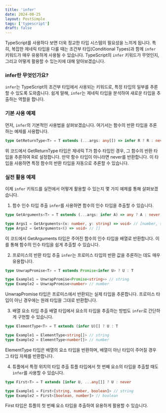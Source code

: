 ```yaml
---
title: 'infer'
date: 2024-08-25
layout: PostSimple
tags: ['typescript']
draft: false
---
```


TypeScript를 사용하다 보면 더욱 정교한 타입 시스템의 필요성을 느끼게 됩니다. 특히, 복잡한 제네릭 타입을 다룰 때는 조건부 타입(Conditional Types)과 함께 `infer` 키워드가 매우 유용하게 사용될 수 있습니다.
TypeScript의 `infer` 키워드가 무엇인지, 그리고 어떻게 활용할 수 있는지에 대해 알아보겠습니다.

### infer란 무엇인가요?

`infer`는 TypeScript의 조건부 타입에서 사용되는 키워드로, 특정 타입의 일부를 추론할 수 있도록 도와줍니다. 쉽게 말해, `infer`는 제네릭 타입을 분석하여 새로운 타입을 추출하는 역할을 합니다.

### 기본 사용 예제

먼저, `infer`의 기본적인 사용법을 살펴보겠습니다. 여기서는 함수의 반환 타입을 추론하는 예제를 사용합니다.

```typescript
type GetReturnType<T> = T extends (...args: any[]) => infer R ? R : never
```

위 코드에서 GetReturnType 타입은 제네릭 T가 함수 타입인 경우, 그 함수의 반환 타입을 추론하여 R로 설정합니다. 만약 함수 타입이 아니라면 never를 반환합니다.
이 타입을 사용하면 특정 함수의 반환 타입을 자동으로 추론할 수 있습니다.

### 실전 활용 예제

이제 `infer` 키워드를 실전에서 어떻게 활용할 수 있는지 몇 가지 예제를 통해 살펴보겠습니다.

1. 함수 인수 타입 추출
   `infer`를 사용하면 함수의 인수 타입을 추출할 수 있습니다.

```typescript
type GetArguments<T> = T extends (...args: infer A) => any ? A : never

type Args1 = GetArguments<(x: number, y: string) => void> // [number, string]
type Args2 = GetArguments<() => void> // []
```

이 코드에서 GetArguments 타입은 주어진 함수의 인수 타입을 배열로 반환합니다. 이를 통해 함수의 인수 타입을 쉽게 추출할 수 있습니다.

2. 프로미스의 반환 타입 추출
   `infer`는 프로미스 타입의 반환 값을 추론하는 데도 매우 유용합니다.

```typescript
type UnwrapPromise<T> = T extends Promise<infer U> ? U : T

type Example1 = UnwrapPromise<Promise<string>> // string
type Example2 = UnwrapPromise<number> // number
```

UnwrapPromise 타입은 프로미스에서 반환되는 실제 타입을 추론합니다. 프로미스 타입이 아닌 경우에는 원래 타입을 그대로 반환합니다.

3. 배열 요소 타입 추출
   배열 타입에서 요소의 타입을 추출하는 방법도 `infer`로 간단하게 구현할 수 있습니다.

```typescript
type ElementType<T> = T extends (infer U)[] ? U : T

type Example1 = ElementType<string[]> // string
type Example2 = ElementType<number[]> // number
```

ElementType 타입은 배열의 요소 타입을 반환하며, 배열이 아닌 타입이 주어질 경우 그 타입 자체를 반환합니다.

4. 튜플에서 특정 위치의 타입 추출
   튜플 타입에서 첫 번째 요소의 타입을 추출할 때도 `infer`를 사용할 수 있습니다.

```typescript
type First<T> = T extends [infer U, ...any[]] ? U : never

type Example1 = First<[string, number, boolean]> // string
type Example2 = First<[boolean, number]> // boolean
```

First 타입은 튜플의 첫 번째 요소 타입을 추출하여 유용하게 활용할 수 있습니다.
